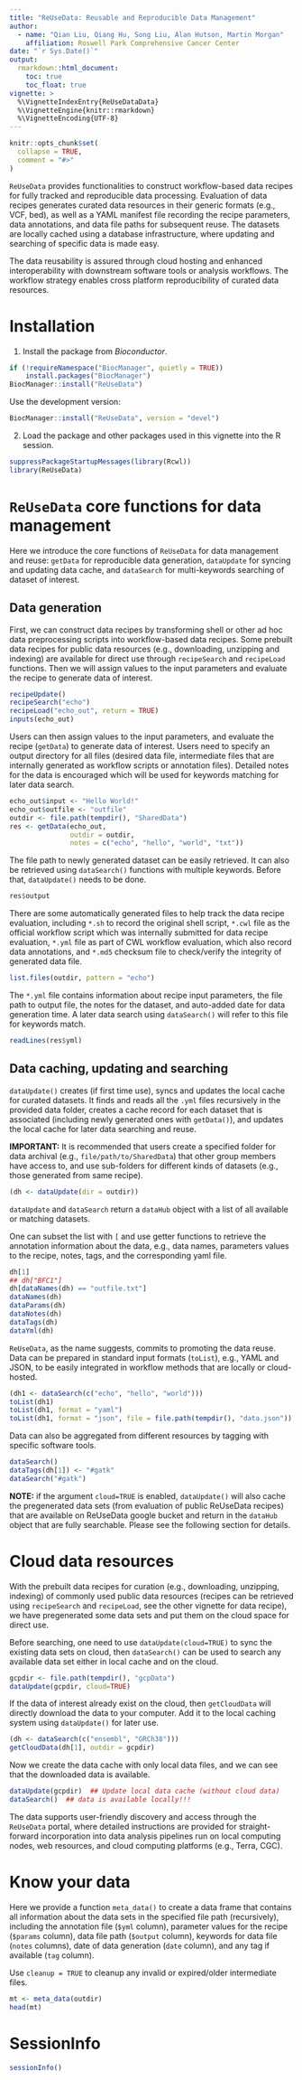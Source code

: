 ```yaml
---
title: "ReUseData: Reusable and Reproducible Data Management"
author:
  - name: "Qian Liu, Qiang Hu, Song Liu, Alan Hutson, Martin Morgan"
    affiliation: Roswell Park Comprehensive Cancer Center
date: "`r Sys.Date()`"
output:
  rmarkdown::html_document:
    toc: true
    toc_float: true
vignette: >
  %\VignetteIndexEntry{ReUseDataData}
  %\VignetteEngine{knitr::rmarkdown}
  %\VignetteEncoding{UTF-8}
---
```


```r
knitr::opts_chunk$set(
  collapse = TRUE,
  comment = "#>"
)
```

`ReUseData` provides functionalities to construct workflow-based data
recipes for fully tracked and reproducible data processing. Evaluation
of data recipes generates curated data resources in their generic
formats (e.g., VCF, bed), as well as a YAML manifest file recording
the recipe parameters, data annotations, and data file paths for
subsequent reuse. The datasets are locally cached using a database
infrastructure, where updating and searching of specific data is made easy.  

The data reusability is assured through cloud hosting and enhanced
interoperability with downstream software tools or analysis
workflows. The workflow strategy enables cross platform
reproducibility of curated data resources.

# Installation
1. Install the package from _Bioconductor_.

```r
if (!requireNamespace("BiocManager", quietly = TRUE))
    install.packages("BiocManager")
BiocManager::install("ReUseData")
```

Use the development version: 
```r
BiocManager::install("ReUseData", version = "devel")
```

2. Load the package and other packages used in this vignette into the
   R session.

```r
suppressPackageStartupMessages(library(Rcwl))
library(ReUseData)
```
 
# `ReUseData` core functions for data management 

Here we introduce the core functions of `ReUseData` for data
management and reuse: `getData` for reproducible data generation,
`dataUpdate` for syncing and updating data cache, and `dataSearch` for
multi-keywords searching of dataset of interest.


## Data generation

First, we can construct data recipes by transforming shell or other ad
hoc data preprocessing scripts into workflow-based data recipes. Some
prebuilt data recipes for public data resources (e.g., downloading,
unzipping and indexing) are available for direct use through
`recipeSearch` and `recipeLoad` functions. Then we will assign values
to the input parameters and evaluate the recipe to generate data of
interest.

```r
recipeUpdate()
recipeSearch("echo")
recipeLoad("echo_out", return = TRUE)
inputs(echo_out)
```

Users can then assign values to the input parameters, and evaluate the
recipe (`getData`) to generate data of interest. Users need to specify
an output directory for all files (desired data file, intermediate
files that are internally generated as workflow scripts or annotation
files). Detailed notes for the data is encouraged which will be used
for keywords matching for later data search.

```r
echo_out$input <- "Hello World!"
echo_out$outfile <- "outfile"
outdir <- file.path(tempdir(), "SharedData")
res <- getData(echo_out,
               outdir = outdir,
               notes = c("echo", "hello", "world", "txt"))
```

The file path to newly generated dataset can be easily retrieved. It
can also be retrieved using `dataSearch()` functions with multiple
keywords. Before that, `dataUpdate()` needs to be done.  

```r
res$output
```

There are some automatically generated files to help track the data
recipe evaluation, including `*.sh` to record the original shell
script, `*.cwl` file as the official workflow script which was
internally submitted for data recipe evaluation, `*.yml` file as part
of CWL workflow evaluation, which also record data annotations, and
`*.md5` checksum file to check/verify the integrity of generated data
file.

```r
list.files(outdir, pattern = "echo")
```

The `*.yml` file contains information about recipe input parameters,
the file path to output file, the notes for the dataset, and
auto-added date for data generation time. A later data search using
`dataSearch()` will refer to this file for keywords match.

```r
readLines(res$yml)
```

## Data caching, updating and searching

`dataUpdate()` creates (if first time use), syncs and updates the local
cache for curated datasets. It finds and reads all the `.yml` files
recursively in the provided data folder, creates a cache record for
each dataset that is associated (including newly generated ones with
`getData()`), and updates the local cache for later data searching and
reuse. 

**IMPORTANT:** It is recommended that users create a specified folder for
data archival (e.g., `file/path/to/SharedData`) that other group
members have access to, and use sub-folders for different kinds of
datasets (e.g., those generated from same recipe).

```r
(dh <- dataUpdate(dir = outdir))
```

`dataUpdate` and `dataSearch` return a `dataHub` object with a list of
all available or matching datasets. 

One can subset the list with `[` and use getter functions to retrieve
the annotation information about the data, e.g., data names,
parameters values to the recipe, notes, tags, and the corresponding
yaml file.

```r
dh[1]
## dh["BFC1"]
dh[dataNames(dh) == "outfile.txt"]
dataNames(dh)
dataParams(dh)
dataNotes(dh)
dataTags(dh)
dataYml(dh)
```

`ReUseData`, as the name suggests, commits to promoting the data reuse.
Data can be prepared in standard input formats (`toList`), e.g.,
YAML and JSON, to be easily integrated in workflow methods that are
locally or cloud-hosted. 

```r
(dh1 <- dataSearch(c("echo", "hello", "world")))
toList(dh1)
toList(dh1, format = "yaml")
toList(dh1, format = "json", file = file.path(tempdir(), "data.json"))
```

Data can also be aggregated from different resources by tagging with
specific software tools. 

```r
dataSearch()
dataTags(dh[1]) <- "#gatk"
dataSearch("#gatk")
```

**NOTE:** if the argument `cloud=TRUE` is enabled, `dataUpdate()` will
also cache the pregenerated data sets (from evaluation of public
ReUseData recipes) that are available on ReUseData google bucket and
return in the `dataHub` object that are fully searchable. Please see
the following section for details.

# Cloud data resources 

With the prebuilt data recipes for curation (e.g., downloading,
unzipping, indexing) of commonly used public data resources (recipes
can be retrieved using `recipeSearch` and `recipeLoad`, see the other
vignette for data recipe), we have pregenerated some data sets and
put them on the cloud space for direct use.

Before searching, one need to use `dataUpdate(cloud=TRUE)` to sync the
existing data sets on cloud, then `dataSearch()` can be used to search
any available data set either in local cache and on the cloud. 

```r
gcpdir <- file.path(tempdir(), "gcpData")
dataUpdate(gcpdir, cloud=TRUE)
```

If the data of interest already exist on the cloud, then
`getCloudData` will directly download the data to your computer. Add
it to the local caching system using `dataUpdate()` for later use.

```r
(dh <- dataSearch(c("ensembl", "GRCh38")))
getCloudData(dh[1], outdir = gcpdir)
```

Now we create the data cache with only local data files, and we can
see that the downloaded data is available.

```r
dataUpdate(gcpdir)  ## Update local data cache (without cloud data)
dataSearch()  ## data is available locally!!!
```

The data supports user-friendly discovery and access through the
`ReUseData` portal, where detailed instructions are provided for
straight-forward incorporation into data analysis pipelines run on
local computing nodes, web resources, and cloud computing platforms
(e.g., Terra, CGC).


# Know your data

Here we provide a function `meta_data()` to create a data frame that
contains all information about the data sets in the specified file
path (recursively), including the annotation file (`$yml` column),
parameter values for the recipe (`$params` column), data file path
(`$output` column), keywords for data file (`notes` columns), date of
data generation (`date` column), and any tag if available (`tag`
column).

Use `cleanup = TRUE` to cleanup any invalid or expired/older
intermediate files.

```r
mt <- meta_data(outdir)
head(mt)
```

# SessionInfo
```r
sessionInfo()
```

